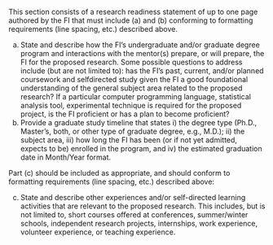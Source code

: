 ::: {.callout-note collapse="false"}
This section consists of a research readiness statement of up to one page authored by the FI that must include (a) and (b) conforming to formatting requirements (line spacing, etc.) described above.

a. State and describe how the FI’s undergraduate and/or graduate degree program and interactions with the mentor(s) prepare, or will prepare, the FI for the proposed research. Some possible questions to address include (but are not limited to): has the FI’s past, current, and/or planned coursework and selfdirected study given the FI a good foundational understanding of the general subject area related to the proposed research? If a particular computer programming language, statistical analysis tool, experimental technique is required for the proposed project, is the FI proficient or has a plan to become proficient? 
b. Provide a graduate study timeline that states i) the degree type (Ph.D., Master’s, both, or other type of graduate degree, e.g., M.D.); ii) the subject area, iii) how long the FI has been (or if not yet admitted, expects to be) enrolled in the program, and iv) the estimated graduation date in Month/Year format. 

Part (c) should be included as appropriate, and should conform to formatting requirements (line spacing, etc.) described above: 

c. State and describe other experiences and/or self-directed learning activities that are relevant to the proposed research. This includes, but is not limited to, short courses offered at conferences, summer/winter schools, independent research projects, internships, work experience, volunteer experience, or teaching experience.
:::